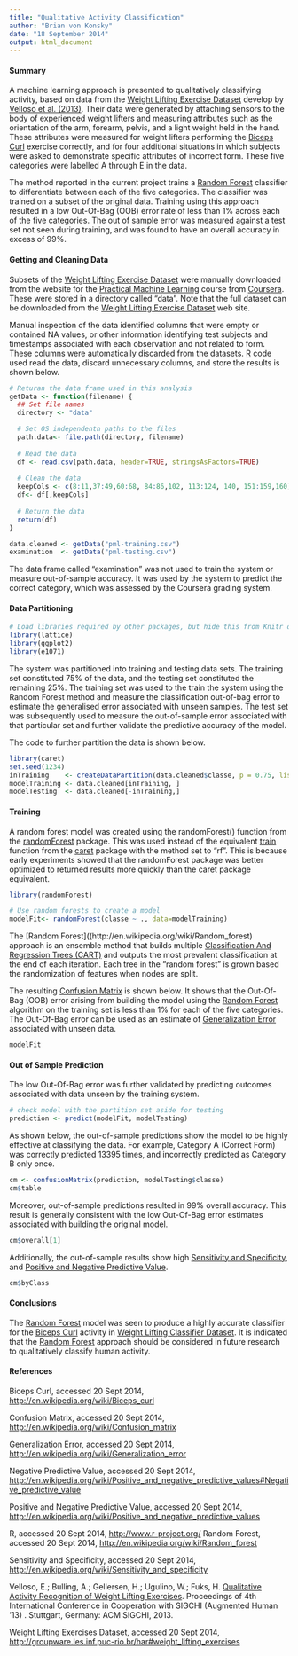 ```yaml
---
title: "Qualitative Activity Classification"
author: "Brian von Konsky"
date: "18 September 2014"
output: html_document
---
```

#### Summary

A machine learning approach is presented to qualitatively classifying activity, based on data from
the [Weight Lifting Exercise Dataset](http://groupware.les.inf.puc-rio.br/har#weight_lifting_exercises) 
develop by [Velloso et al. (2013)](http://groupware.les.inf.puc-rio.br/public/papers/2013.Velloso.QAR-WLE.pdf).
Their data were generated by attaching sensors to the body of experienced weight lifters and measuring attributes such as the orientation of the arm, forearm, pelvis, and a light weight held in the hand.  These attributes were measured for weight lifters performing the [Biceps Curl](http://en.wikipedia.org/wiki/Biceps_curl) exercise correctly, and for four additional situations in which subjects were asked to demonstrate specific attributes of incorrect form.  These five categories were labelled A through E in the data.

The method reported in the current project trains a [Random Forest](http://en.wikipedia.org/wiki/Random_forest) classifier to differentiate between each of the five categories.  The classifier was trained on a subset of the original data. Training using this approach resulted in a low Out-Of-Bag (OOB) error rate of less than 1% across each of the five categories. The out of sample error was measured against a test set not seen during training, and was found to have an overall accuracy in excess of 99%.

#### Getting and Cleaning Data

Subsets of the [Weight Lifting Exercise Dataset](http://groupware.les.inf.puc-rio.br/har#weight_lifting_exercises) were manually downloaded from the website for the [Practical Machine Learning](https://www.coursera.org/course/predmachlearn) course from [Coursera](https://www.coursera.org/). These were stored in a directory called "data".  Note that the full dataset can be downloaded from the [Weight Lifting Exercise Dataset](http://groupware.les.inf.puc-rio.br/har#weight_lifting_exercises) web site.

Manual inspection of the data identified columns that were empty or contained NA values, or other information identifying test subjects and timestamps associated with each observation and not related to form. These columns were automatically discarded from the datasets. [R](http://www.r-project.org/) code used read the data, discard unnecessary columns, and store the results is shown below.


```r
# Returan the data frame used in this analysis
getData <- function(filename) {
  ## Set file names
  directory <- "data"

  # Set OS independentn paths to the files
  path.data<- file.path(directory, filename)
  
  # Read the data
  df <- read.csv(path.data, header=TRUE, stringsAsFactors=TRUE)
  
  # Clean the data
  keepCols <- c(8:11,37:49,60:68, 84:86,102, 113:124, 140, 151:159,160)
  df<- df[,keepCols]
  
  # Return the data
  return(df)
}

data.cleaned <- getData("pml-training.csv")
examination  <- getData("pml-testing.csv")
```

The data frame called "examination" was not used to train the system or measure out-of-sample accuracy. It was used by the system to predict the correct category, which was assessed by the Coursera grading system.

#### Data Partitioning

```r
# Load libraries required by other packages, but hide this from Knitr output
library(lattice)
library(ggplot2)
library(e1071)
```

The system was partitioned into training and testing data sets. The training set constituted 75% of the data, and the testing set constituted the remaining 25%.  The training set was used to the train the system using the Random Forest method and measure the classification out-of-bag error to estimate the generalised error associated with unseen samples. The test set was subsequently used to measure the out-of-sample error associated with that particular set and further validate the predictive accuracy of the model. 

The code to further partition the data is shown below.

```r
library(caret)
set.seed(1234)
inTraining    <- createDataPartition(data.cleaned$classe, p = 0.75, list = FALSE)
modelTraining <- data.cleaned[inTraining, ]
modelTesting  <- data.cleaned[-inTraining,]
```

#### Training

A random forest model was created using the randomForest() function from the [randomForest](http://cran.r-project.org/web/packages/randomForest/index.html) package.  This was used instead of the equivalent [train](http://www.inside-r.org/packages/cran/caret/docs/train) function from the [caret](http://cran.r-project.org/web/packages/caret/index.html) package with the method set to "rf". This is because early experiments showed that the randomForest package was better optimized to returned results more quickly than the caret package equivalent.


```r
library(randomForest)

# Use random forests to create a model
modelFit<- randomForest(classe ~ ., data=modelTraining)
```

The [Random Forest]((http://en.wikipedia.org/wiki/Random_forest)  approach is an ensemble method that builds multiple [Classification And Regression Trees (CART)](http://en.wikipedia.org/wiki/CART) and outputs the most prevalent classification at the end of each iteration.  Each tree in the "random forest" is grown based the randomization of features when nodes are split.

The resulting [Confusion Matrix](en.wikipedia.org/wiki/Confusion_matrix) is shown below.  It shows that the Out-Of-Bag (OOB) error arising from building the model using the [Random Forest](http://en.wikipedia.org/wiki/Random_forest#History) algorithm on the training set is less than 1% for each of the five categories. The Out-Of-Bag error can be used as an estimate of [Generalization Error](http://en.wikipedia.org/wiki/Generalization_error) associated with unseen data.


```r
modelFit
```

#### Out of Sample Prediction

The low Out-Of-Bag error was further validated by predicting outcomes associated with data unseen by the training system.

```r
# check model with the partition set aside for testing
prediction <- predict(modelFit, modelTesting)
```

As shown below, the out-of-sample predictions show the model to be highly effective at classifying the data. For example, Category A (Correct Form) was correctly predicted 13395 times, and incorrectly predicted as Category B only once.


```r
cm <- confusionMatrix(prediction, modelTesting$classe)
cm$table
```

Moreover, out-of-sample predictions resulted in 99% overall accuracy. This result is generally consistent with the low Out-Of-Bag error estimates associated with building the original model.

```r
cm$overall[1]
```

Additionally, the out-of-sample results show high [Sensitivity and Specificity](http://en.wikipedia.org/wiki/Sensitivity_and_specificity#Specificity), and [Positive  and Negative Predictive Value](http://en.wikipedia.org/wiki/Positive_and_negative_predictive_values#Negative_predictive_value). 

```r
cm$byClass
```

#### Conclusions

The [Random Forest](http://en.wikipedia.org/wiki/Random_forest) model was seen to produce a highly accurate classifier for the [Biceps Curl](http://en.wikipedia.org/wiki/Biceps_curl) activity in [Weight Lifting Classifier Dataset](http://groupware.les.inf.puc-rio.br/har#weight_lifting_exercises). It is indicated that the [Random Forest](http://en.wikipedia.org/wiki/Random_forest) approach should be considered in future research to qualitatively classify human activity.

#### References

Biceps Curl, accessed 20 Sept 2014, [http://en.wikipedia.org/wiki/Biceps_curl](http://en.wikipedia.org/wiki/Biceps_curl)

Confusion Matrix, accessed 20 Sept 2014, [http://en.wikipedia.org/wiki/Confusion_matrix](en.wikipedia.org/wiki/Confusion_matrix)

Generalization Error, accessed 20 Sept 2014, [http://en.wikipedia.org/wiki/Generalization_error](http://en.wikipedia.org/wiki/Generalization_error)

Negative Predictive Value, accessed 20 Sept 2014, [http://en.wikipedia.org/wiki/Positive_and_negative_predictive_values#Negative_predictive_value](http://en.wikipedia.org/wiki/Positive_and_negative_predictive_values#Negative_predictive_value)

Positive and Negative Predictive Value, accessed 20 Sept 2014, [http://en.wikipedia.org/wiki/Positive_and_negative_predictive_values](http://en.wikipedia.org/wiki/Positive_and_negative_predictive_values)

R, accessed 20 Sept 2014, [http://www.r-project.org/](http://www.r-project.org/)
Random Forest, accessed 20 Sept 2014, [http://en.wikipedia.org/wiki/Random_forest](http://en.wikipedia.org/wiki/Random_forest)

Sensitivity and Specificity, accessed 20 Sept 2014, [http://en.wikipedia.org/wiki/Sensitivity_and_specificity](http://en.wikipedia.org/wiki/Sensitivity_and_specificity#Specificity)

Velloso, E.; Bulling, A.; Gellersen, H.; Ugulino, W.; Fuks, H. [Qualitative Activity Recognition of Weight Lifting Exercises](http://groupware.les.inf.puc-rio.br/public/papers/2013.Velloso.QAR-WLE.pdf). Proceedings of 4th International Conference in Cooperation with SIGCHI (Augmented Human '13) . Stuttgart, Germany: ACM SIGCHI, 2013.

Weight Lifting Exercises Dataset, accessed 20 Sept 2014, [http://groupware.les.inf.puc-rio.br/har#weight_lifting_exercises](http://groupware.les.inf.puc-rio.br/har#weight_lifting_exercises)
